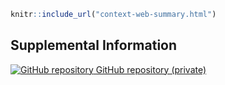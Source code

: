 <div class="context-web-sum-page">
```r
knitr::include_url("context-web-summary.html")
```
</div>

## Supplemental Information

<!-- Supplemental information: [html]() -->

<!-- Preprint: [download]() -->

<p>
  <a href="https://github.com/CEIDatUGA/ncov-context">
    <img src="images/GitHub-Mark-32px.png" alt="GitHub repository"/>
    GitHub repository (private)
  </a>
</p>
